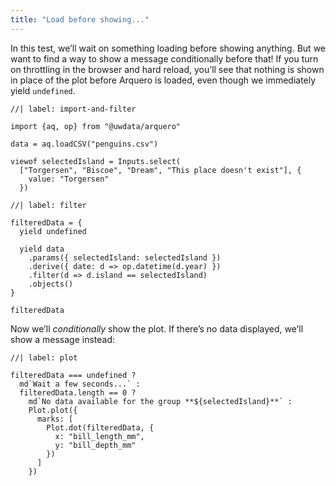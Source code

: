 ```yaml
---
title: "Load before showing..."
---
```


In this test, we'll wait on something loading before showing anything. But we want to find a way to show a message conditionally before that! If you turn on throttling in the browser and hard reload, you'll see that nothing is shown in place of the plot before Arquero is loaded, even though we immediately yield `undefined`.

```ojs
//| label: import-and-filter

import {aq, op} from "@uwdata/arquero"

data = aq.loadCSV("penguins.csv")

viewof selectedIsland = Inputs.select(
  ["Torgersen", "Biscoe", "Dream", "This place doesn't exist"], {
    value: "Torgersen"
  })
```

```ojs
//| label: filter

filteredData = {
  yield undefined

  yield data
    .params({ selectedIsland: selectedIsland })
    .derive({ date: d => op.datetime(d.year) })
    .filter(d => d.island == selectedIsland)
    .objects()
}

filteredData
```

Now we'll _conditionally_ show the plot. If there's no data displayed, we'll show a message instead:

```ojs
//| label: plot

filteredData === undefined ?
  md`Wait a few seconds...` :
  filteredData.length == 0 ?
    md`No data available for the group **${selectedIsland}**` :
    Plot.plot({
      marks: [
        Plot.dot(filteredData, {
          x: "bill_length_mm",
          y: "bill_depth_mm"
        })
      ]
    })
```
